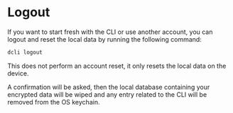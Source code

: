 
# Logout

If you want to start fresh with the CLI or use another account, you can logout and reset the local data by running the following command:

```sh copy
dcli logout
```

<Callout type="info">This does not perform an account reset, it only resets the local data on the device.</Callout>

A confirmation will be asked, then the local database containing your encrypted data will be wiped and any entry related to the CLI will be removed from the OS keychain.
